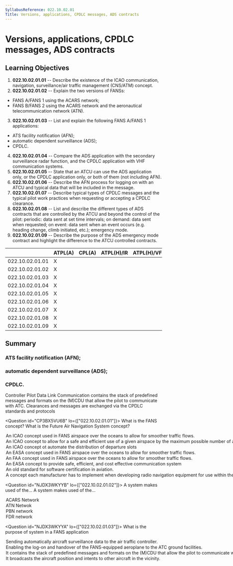 ```yaml
---
SyllabusReference: 022.10.02.01
Title: Versions, applications, CPDLC messages, ADS contracts
---
```


# Versions, applications, CPDLC messages, ADS contracts

## Learning Objectives

1.  **022.10.02.01.01** -- Describe the existence of the ICAO communication,
    navigation, surveillance/air traffic management (CNS/ATM) concept.
2.  **022.10.02.01.02** -- Explain the two versions of FANSs:

- FANS A/FANS 1 using the ACARS network;
- FANS B/FANS 2 using the ACARS network and the aeronautical telecommunication
  network (ATN).

3.  **022.10.02.01.03** -- List and explain the following FANS A/FANS 1
    applications:

- ATS facility notification (AFN);
- automatic dependent surveillance (ADS);
- CPDLC.

4.  **022.10.02.01.04** -- Compare the ADS application with the secondary
    surveillance radar function, and the CPDLC application with VHF
    communication systems.
5.  **022.10.02.01.05** -- State that an ATCU can use the ADS application only,
    or the CPDLC application only, or both of them (not including AFN).
6.  **022.10.02.01.06** -- Describe the AFN process for logging on with an ATCU
    and typical data that will be included in the message.
7.  **022.10.02.01.07** -- Describe typical types of CPDLC messages and the
    typical pilot work practices when requesting or accepting a CPDLC clearance.
8.  **022.10.02.01.08** -- List and describe the different types of ADS
    contracts that are controlled by the ATCU and beyond the control of the
    pilot: periodic: data sent at set time intervals; on demand: data sent when
    requested; on event: data sent when an event occurs (e.g. heading change,
    climb initiated, etc.); emergency mode.
9.  **022.10.02.01.09** -- Describe the purpose of the ADS emergency mode
    contract and highlight the difference to the ATCU controlled contracts.

|                 | ATPL(A) | CPL(A) | ATPL(H)/IR | ATPL(H)/VFR | CPL(H) | IR  | CBIR(A) |
| --------------- | ------- | ------ | ---------- | ----------- | ------ | --- | ------- |
| 022.10.02.01.01 | X       |        |            |             |        |     |         |
| 022.10.02.01.02 | X       |        |            |             |        |     |         |
| 022.10.02.01.03 | X       |        |            |             |        |     |         |
| 022.10.02.01.04 | X       |        |            |             |        |     |         |
| 022.10.02.01.05 | X       |        |            |             |        |     |         |
| 022.10.02.01.06 | X       |        |            |             |        |     |         |
| 022.10.02.01.07 | X       |        |            |             |        |     |         |
| 022.10.02.01.08 | X       |        |            |             |        |     |         |
| 022.10.02.01.09 | X       |        |            |             |        |     |         |

## Summary

### ATS facility notification (AFN);

### automatic dependent surveillance (ADS);

### CPDLC.

Controller Pilot Data Link Communication contains the stack of predefined
messages and formats on the (M)CDU that allow the pilot to communicate with ATC.
Clearances and messages are exchanged via the CPDLC standards and protocols

<Question id="CP3BX5VU6B" lo={["022.10.02.01.01"]}>
  <Text variant="oneCorrect">What is the FANS concept?</Text>
<Text variant="oneCorrect">
  What is the Future Air Navigation System concept?
</Text>
<Option subject={[[]]}>
  An ICAO concept used in FANS airspace over the oceans to allow for smoother
  traffic flows.
</Option>
<Option subject={[[]]}>
  An ICAO concept to allow for a safe and efficient use of a given airspace by
  the maximum possible number of aircraft.
</Option>
<Option>An ICAO concept ot automate the distribution of departure slots</Option>
<Option>
  An EASA concept used in FANS airspace over the oceans to allow for smoother
  traffic flows.
</Option>
<Option>
  An FAA concept used in FANS airspace over the oceans to allow for smoother
  traffic flows.
</Option>
<Option>
  An EASA concept to provide safe, efficient, and cost effective communication
  system
</Option>
<Option>An old standard for software certification in aviation.</Option>

  <Option>
    A concept each manufacturer has to implement when developing radio
    navigation equipment for use within the EU.
  </Option>
</Question>

<Question id="NJDX3WKYYB" lo={["022.10.02.01.02"]}>
  <Text variant="oneCorrect">
    A <Subject /> system makes used of the...
  </Text>
<Text variant="oneTwo">
  A <Subject /> system makes used of the...
</Text>
<Option subject={[["FANS 1"], ["FANS A"], ["FANS 2"], ["FANS B"]]}>
  ACARS Network
</Option>

  <Option subject={[["FANS 2"], ["FANS B"]]}>ATN Netwok</Option>
  <Option why="There is no such thing as a PBN network">PBN network</Option>
  <Option why="There is no such thing as a FDR network">FDR network</Option>
</Question>

<Question id="NJDX3WKYYA" lo={["022.10.02.01.03"]}>
  <Text variant="oneCorrect">
    What is the purpose of <Subject /> system in a FANS application
  </Text>
<Option subject={[["an ADS"], ["an Automatic Dependent Surveillance"]]}>
  Sending automatically aircraft surveillance data to the air traffic
  controller.
</Option>
<Option subject={[["an AFN"], ["an ATS facility notification"]]}>
  Enabling the log-on and handover of the FANS-equipped aeroplane to the ATC
  ground facilities.
</Option>
<Option subject={[["a CPDLC"], ["a Controller Pilot Data Link Communication"]]}>
  It contains the stack of predefined messages and formats on the (M)CDU that
  allow the pilot to communicate with ATC.
</Option>

  <Option why="The closest to this is the transponder in mode C. But no intentions are transmitted.">
    It broadcasts the aircraft position and intents to other aircraft in the
    vicinity.
  </Option>
</Question>
